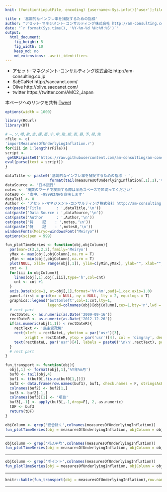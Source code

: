 ```yaml
---
knit: (function(inputFile, encoding) {username<-Sys.info()['user'];fileName<-'defaultPath.csv';pathToFile <-paste0('C:/Users/', username,'/Desktop/pathToCSV/');setwd(pathToFile);buf0<-read.csv(fileName,header = F,skip = 0,stringsAsFactor = F,check.names = F,fileEncoding = 'utf-8');timeStamp<-format(Sys.time(),'%Y%m%d%H%M%S');rmarkdown::render(inputFile, encoding = encoding, output_file = paste0('C:/Users/',username,buf0[2,1],'charts/','am-consulting.co.jp-measuresOfUnderlyingInflation.html')) })

title : '基調的なインフレ率を捕捉するための指標'
author: "アセット･マネジメント･コンサルティング株式会社 http://am-consulting.co.jp"
date: "`r format(Sys.time(), '%Y-%m-%d %H:%M:%S')`"
output: 
  html_document:
    fig_height: 5
    fig_width: 10
    keep_md: no
    md_extensions: -ascii_identifiers 
---
```

<link href="http://knowledgevault.saecanet.com/components/rmarkdown-html.css" rel="stylesheet">
<style>
.main-container {
	max-width: 1000px;
	margin-left: auto;
	margin-right: auto;
}

table{
 white-space: nowrap;
}
</style>

 - アセット･マネジメント･コンサルティング株式会社 http://am-consulting.co.jp
 - SaECaNet http://saecanet.com/
 - Olive http://olive.saecanet.com/
 - twitter https://twitter.com/AMC2_Japan

本ページへのリンクを共有:<a href="https://twitter.com/share" class="twitter-share-button" data-via="AMC2_Japan" data-size="large">Tweet</a> <script>!function(d,s,id){var js,fjs=d.getElementsByTagName(s)[0],p=/^http:/.test(d.location)?'http':'https';if(!d.getElementById(id)){js=d.createElement(s);js.id=id;js.src=p+'://platform.twitter.com/widgets.js';fjs.parentNode.insertBefore(js,fjs);}}(document, 'script', 'twitter-wjs');</script>

```r
options(width = 1000)
```

```r
library(RCurl)
library(DT)
```

```r
# ―,ソ,噂,欺,圭,構,蚕,十,申,貼,能,表,暴,予,禄,兔
rFile <- c(
'importMeasuresOfUnderlyingInflation.r')
for(iii in 1:length(rFile)){
script <- 
 getURL(paste0('https://raw.githubusercontent.com/am-consulting/am-consulting.github.io/master/',rFile[iii]),ssl.verifypeer = F)
eval(parse(text = script))
}
```

```r
dataTitle <- paste0('基調的なインフレ率を捕捉するための指標 - ',
                    format(tail(measuresOfUnderlyingInflation[,1],1),'%Y年%m月分'))
dataSource <- '日本銀行'
notes <- '複数のワードで検索する際は半角スペースで区切ってください'
notes0 <- '表中、-9999はNAを意味します'
dataTail <- 0 
Author <- 'アセット･マネジメント･コンサルティング株式会社 http://am-consulting.co.jp'
cat(paste('Title       : ',dataTitle,'\n'))
cat(paste('Data Source : ',dataSource,'\n'))
cat(paste('Author      : ',Author,'\n'))
cat(paste('特    記    : ',notes,'\n'))
cat(paste('特    記    : ',notes0,'\n'))
windowsFonts(Meiryo=windowsFont("Meiryo"))
options(scipen = 999)
```

```r
fun_plotTimeSeries <- function(obj,objColumn){
  par(mar=c(3,3,2,2),family='Meiryo')
  yMax <- max(obj[,objColumn],na.rm = T)
  yMin <- min(obj[,objColumn],na.rm = T)
  plot(NULL, xlim= range(obj[,1]), ylim=c(yMin,yMax), ylab="", xlab="", xaxt = 'n')
  cnt <- 1
  for(iii in objColumn){
    lines(obj[,1],obj[,iii],type='h',col=cnt)
    cnt <- cnt +1
  }
  axis.Date(side=1, at=obj[,1],format='%Y-%m',padj=1,cex.axis=1.0) 
  panel.first = grid(nx = NULL, ny = NULL, lty = 2, equilogs = T)
  graphics::legend('bottomleft',col=1:cnt,lty=1,
                   legend=colnames(obj)[objColumn],cex=1,bty='n',lwd = 2)
  # rect part
  rectDateL <- as.numeric(as.Date('2009-09-16'))
  rectDateR <- as.numeric(as.Date('2012-12-26'))
  if(as.numeric(obj[1,1]) < rectDateR){
    rectText <- '民主党政権'
    rect(xleft = rectDateL, ybottom = par('usr')[3], 
         xright = rectDateR, ytop = par('usr')[4], col = 'dimgray', density = 10, angle = 45)
    text(rectDateL, par('usr')[4], labels = paste0('\n\n',rectText), pos = 4)
  }
  # rect part
}
```

```r
fun_transport <- function(obj){
  obj[,1] <- format(obj[,1],'%Y年%m月')
  buf0 <- tail(obj,4)
  buf1 <- t(buf0[,!is.na(buf0[1,])])
  buf2 <- data.frame(row.names(buf1), buf1, check.names = F, stringsAsFactors = F, row.names = NULL)
  colnames(buf2) <- buf2[1,]
  buf3 <- buf2[-1,]
  colnames(buf3)[1] <- '項目'
  buf3[,-1] <- apply(buf3[,-1,drop=F], 2, as.numeric)
  tDF <- buf3
  return(tDF)
}
```

```r
objColumn <- grep('総合除く',colnames(measuresOfUnderlyingInflation))
fun_plotTimeSeries(obj = measuresOfUnderlyingInflation, objColumn = objColumn)
```
<hr>
```r
objColumn <- grep('刈込平均',colnames(measuresOfUnderlyingInflation))
fun_plotTimeSeries(obj = measuresOfUnderlyingInflation, objColumn = objColumn)
```
<hr>
```r
objColumn <- grep('ポイント',colnames(measuresOfUnderlyingInflation))
fun_plotTimeSeries(obj = measuresOfUnderlyingInflation, objColumn = objColumn)
```
<hr>

```r
knitr::kable(fun_transport(obj = measuresOfUnderlyingInflation),row.names = F)
```

<hr>

<script>
  (function(i,s,o,g,r,a,m){i['GoogleAnalyticsObject']=r;i[r]=i[r]||function(){
  (i[r].q=i[r].q||[]).push(arguments)},i[r].l=1*new Date();a=s.createElement(o),
  m=s.getElementsByTagName(o)[0];a.async=1;a.src=g;m.parentNode.insertBefore(a,m)
  })(window,document,'script','https://www.google-analytics.com/analytics.js','ga');

  ga('create', 'UA-3077339-5', 'auto');
  ga('send', 'pageview');

</script>
